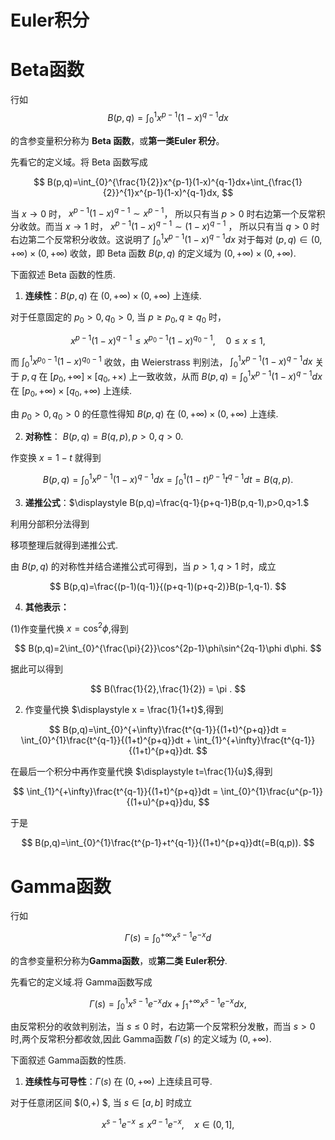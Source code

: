 # Euler积分

# Beta函数
行如
$$
B(p,q)= \int_{0}^{1}x^{p-1}(1-x)^{q-1}dx
$$

的含参变量积分称为 **Beta 函数**，或**第一类Euler 积分**。

先看它的定义域。将 Beta 函数写成

$$
B(p,q)=\int_{0}^{\frac{1}{2}}x^{p-1}(1-x)^{q-1}dx+\int_{\frac{1}{2}}^{1}x^{p-1}(1-x)^{q-1}dx,
$$

当 $\displaystyle x \to 0$ 时， $\displaystyle x^{p-1}(1-x)^{q-1} \sim x^{p-1}$， 所以只有当 $\displaystyle p>0$ 时右边第一个反常积分收敛。而当 $\displaystyle x \to 1$ 时， $\displaystyle x^{p-1}(1-x)^{q-1} \sim (1-x)^{q-1}$ ， 所以只有当 $\displaystyle q>0$ 时右边第二个反常积分收敛。这说明了 $\displaystyle \int_{0}^{1}x^{p-1}(1-x)^{q-1}dx$ 对于每对 $\displaystyle (p,q)\in (0,+\infty)\times (0,+\infty)$ 收敛，即 Beta 函数 $\displaystyle B(p,q)$ 的定义域为 $\displaystyle (0,+\infty)\times (0,+\infty)$.

下面叙述 Beta 函数的性质.

1. **连续性**：$\displaystyle B(p,q)$ 在 $\displaystyle (0,+\infty) \times (0,+\infty)$ 上连续.

::: {.proof}
对于任意固定的 $\displaystyle p_{0}>0, q_{0}>0$, 当 $\displaystyle p \geq p_{0}, q \geq q_{0}$ 时，

$$
x^{p-1}(1-x)^{q-1} \leq x^{p_{0}-1}(1-x)^{q_{0}-1}, \quad 0 \leq x \leq 1,
$$

而 $\displaystyle \int_{0}^{1}x^{p_{0}-1}(1-x)^{q_{0}-1}$ 收敛，由 Weierstrass 判别法， $\displaystyle \int_{0}^{1}x^{p-1}(1-x)^{q-1}dx$ 关于 $\displaystyle p,q$ 在 $\displaystyle [p_{0},+\infty] \times [q_{0}, +\times)$ 上一致收敛，从而 $\displaystyle B(p,q)=\int_{0}^{1}x^{p-1}(1-x)^{q-1}dx$ 在 $\displaystyle [p_{0}, +\infty) \times [q_{0},+\infty)$ 上连续.

由 $\displaystyle p_{0}>0,q_{0}>0$ 的任意性得知 $\displaystyle B(p,q)$ 在 $\displaystyle (0,+\infty) \times (0,+\infty)$ 上连续.
:::

2. **对称性**： $\displaystyle B(p,q)=B(q,p), p>0, q>0.$


::: {.proof}
作变换 $\displaystyle x=1-t$ 就得到

$$
B(p,q)=\int_{0}^{1}x^{p-1}(1-x)^{q-1}dx = \int_{0}^{1}(1-t)^{p-1}t^{q-1}dt = B(q,p).
$$

:::

3. **递推公式**：$\displaystyle B(p,q)=\frac{q-1}{p+q-1}B(p,q-1),p>0,q>1.$

::: {.proof}
利用分部积分法得到

\begin{align*}

B(p,q) &= \int_{0}^{1}\frac{1}{p}(1-x)^{q-1}dx^{p} = \frac{1}{p}x^{p}(1-x)^{q-1} \Big|_{0}^{1} + \frac{q-1}{p}\int_{0}^{1}x^{p}(1-x)^{q-2}dx \\ 
&= \frac{q-1}{p}[\int_{0}^{1}x^{p-1}(1-x)^{q-2}dx - \int_{0}^{1}x^{p-1}(1-x)^{q-1}dx] \\
&= \frac{q-1}{p}B(p,q-1) - \frac{q-1}{p}B(p,q),

\end{align*}

移项整理后就得到递推公式.

由 $\displaystyle B(p,q)$ 的对称性并结合递推公式可得到，当 $\displaystyle p>1, q>1$ 时，成立

$$
B(p,q)=\frac{(p-1)(q-1)}{(p+q-1)(p+q-2)}B(p-1,q-1).
$$

:::

4. **其他表示：**

(1)作变量代换 $\displaystyle x=\cos^{2}\phi$,得到

$$
B(p,q)=2\int_{0}^{\frac{\pi}{2}}\cos^{2p-1}\phi\sin^{2q-1}\phi d\phi.
$$

据此可以得到

$$
B(\frac{1}{2},\frac{1}{2}) = \pi .
$$

(2) 作变量代换 $\displaystyle x = \frac{1}{1+t}$,得到

$$
B(p,q)=\int_{0}^{+\infty}\frac{t^{q-1}}{(1+t)^{p+q}}dt = \int_{0}^{1}\frac{t^{q-1}}{(1+t)^{p+q}}dt + \int_{1}^{+\infty}\frac{t^{q-1}}{(1+t)^{p+q}}dt.
$$

在最后一个积分中再作变量代换 $\displaystyle t=\frac{1}{u}$,得到

$$
\int_{1}^{+\infty}\frac{t^{q-1}}{(1+t)^{p+q}}dt = \int_{0}^{1}\frac{u^{p-1}}{(1+u)^{p+q}}du,
$$

于是

$$
B(p,q)=\int_{0}^{1}\frac{t^{p-1}+t^{q-1}}{(1+t)^{p+q}}dt(=B(q,p)).
$$

# Gamma函数
行如

$$
\Gamma(s)=\int_{0}^{+\infty}x^{s-1}e^{-x}d
$$

的含参变量积分称为**Gamma函数**，或**第二类 Euler积分**.

先看它的定义域.将 Gamma函数写成

$$
\Gamma(s)=\int_{0}^{1}x^{s-1}e^{-x}dx + \int_{1}^{+\infty}x^{s-1}e^{-x}dx,
$$

由反常积分的收敛判别法，当 $\displaystyle s \leq 0$ 时，右边第一个反常积分发散，而当 $\displaystyle s>0$ 时,两个反常积分都收敛,因此 Gamma函数 $\displaystyle \Gamma(s)$ 的定义域为 $\displaystyle (0,+\infty)$.

下面叙述 Gamma函数的性质.

1. **连续性与可导性**：$\displaystyle \Gamma(s)$ 在 $\displaystyle (0,+\infty)$ 上连续且可导.

::: {.proof}
对于任意闭区间 $\displaystyle [a.b] \subset (0,+\infty) $, 当 $\displaystyle s \in [a,b]$ 时成立

$$
x^{s-1}e^{-x} \leq x^{a-1}e^{-x}, \quad x \in (0,1],
$$

:::